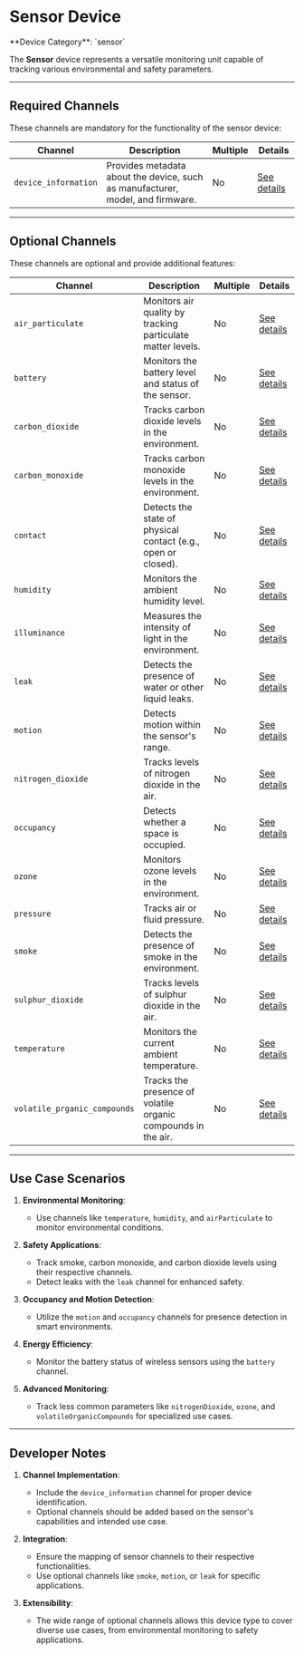
# Sensor Device

<Callout type="info">
	**Device Category**: `sensor`
</Callout>

The **Sensor** device represents a versatile monitoring unit capable of tracking various environmental
and safety parameters.

---

## Required Channels

These channels are mandatory for the functionality of the sensor device:

| **Channel**          | **Description**                                                                | **Multiple** | **Details**                                                                            |
|----------------------|--------------------------------------------------------------------------------|--------------|----------------------------------------------------------------------------------------|
| `device_information` | Provides metadata about the device, such as manufacturer, model, and firmware. | No           | [See details](/docs/system-architecture/supported-channels/device-information-channel) |

---

## Optional Channels

These channels are optional and provide additional features:

| **Channel**                  | **Description**                                               | **Multiple** | **Details**                                                                                    |
|------------------------------|---------------------------------------------------------------|--------------|------------------------------------------------------------------------------------------------|
| `air_particulate`            | Monitors air quality by tracking particulate matter levels.   | No           | [See details](/docs/system-architecture/supported-channels/air-particulate-channel)            |
| `battery`                    | Monitors the battery level and status of the sensor.          | No           | [See details](/docs/system-architecture/supported-channels/battery-channel)                    |
| `carbon_dioxide`             | Tracks carbon dioxide levels in the environment.              | No           | [See details](/docs/system-architecture/supported-channels/carbon-dioxide-channel)             |
| `carbon_monoxide`            | Tracks carbon monoxide levels in the environment.             | No           | [See details](/docs/system-architecture/supported-channels/carbon-monoxide-channel)            |
| `contact`                    | Detects the state of physical contact (e.g., open or closed). | No           | [See details](/docs/system-architecture/supported-channels/contact-channel)                    |
| `humidity`                   | Monitors the ambient humidity level.                          | No           | [See details](/docs/system-architecture/supported-channels/humidity-channel)                   |
| `illuminance`                | Measures the intensity of light in the environment.           | No           | [See details](/docs/system-architecture/supported-channels/illuminance-channel)                |
| `leak`                       | Detects the presence of water or other liquid leaks.          | No           | [See details](/docs/system-architecture/supported-channels/leak-channel)                       |
| `motion`                     | Detects motion within the sensor's range.                     | No           | [See details](/docs/system-architecture/supported-channels/motion-channel)                     |
| `nitrogen_dioxide`           | Tracks levels of nitrogen dioxide in the air.                 | No           | [See details](/docs/system-architecture/supported-channels/nitrogen-dioxide-channel)           |
| `occupancy`                  | Detects whether a space is occupied.                          | No           | [See details](/docs/system-architecture/supported-channels/occupancy-channel)                  |
| `ozone`                      | Monitors ozone levels in the environment.                     | No           | [See details](/docs/system-architecture/supported-channels/ozone-channel)                      |
| `pressure`                   | Tracks air or fluid pressure.                                 | No           | [See details](/docs/system-architecture/supported-channels/pressure-channel)                   |
| `smoke`                      | Detects the presence of smoke in the environment.             | No           | [See details](/docs/system-architecture/supported-channels/smoke-channel)                      |
| `sulphur_dioxide`            | Tracks levels of sulphur dioxide in the air.                  | No           | [See details](/docs/system-architecture/supported-channels/sulphur-dioxide-channel)            |
| `temperature`                | Monitors the current ambient temperature.                     | No           | [See details](/docs/system-architecture/supported-channels/temperature-channel)                |
| `volatile_prganic_compounds` | Tracks the presence of volatile organic compounds in the air. | No           | [See details](/docs/system-architecture/supported-channels/volatile-organic-compounds-channel) |

---

## Use Case Scenarios

1. **Environmental Monitoring**:
    - Use channels like `temperature`, `humidity`, and `airParticulate` to monitor environmental conditions.

2. **Safety Applications**:
    - Track smoke, carbon monoxide, and carbon dioxide levels using their respective channels.
    - Detect leaks with the `leak` channel for enhanced safety.

3. **Occupancy and Motion Detection**:
    - Utilize the `motion` and `occupancy` channels for presence detection in smart environments.

4. **Energy Efficiency**:
    - Monitor the battery status of wireless sensors using the `battery` channel.

5. **Advanced Monitoring**:
    - Track less common parameters like `nitrogenDioxide`, `ozone`, and `volatileOrganicCompounds` for specialized use cases.

---

## Developer Notes

1. **Channel Implementation**:
    - Include the `device_information` channel for proper device identification.
    - Optional channels should be added based on the sensor's capabilities and intended use case.

2. **Integration**:
    - Ensure the mapping of sensor channels to their respective functionalities.
    - Use optional channels like `smoke`, `motion`, or `leak` for specific applications.

3. **Extensibility**:
    - The wide range of optional channels allows this device type to cover diverse use cases, from environmental monitoring to safety applications.
